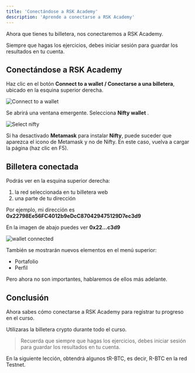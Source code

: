 ---
title: 'Conectándose a RSK Academy'
description: 'Aprende a conectarse a RSK Academy'
---

Ahora que tienes tu billetera, nos conectaremos a RSK Academy.

Siempre que hagas los ejercicios,
debes iniciar sesión para guardar los resultados en tu cuenta.

## Conectándose a RSK Academy

Haz clic en el botón **Connect to a wallet / Conectarse a una billetera**, ubicado en la esquina superior derecha.

![Connect to a wallet](/img/courses/dev/01/connecting-to-academy/image-01.png)

Se abrirá una ventana emergente. Selecciona **Nifty wallet** .

![Select nifty](/img/courses/dev/01/connecting-to-academy/image-02.png)

Si ha desactivado **Metamask** para instalar **Nifty**,
puede suceder que aparezca el icono de Metamask y no de Nifty.
En este caso, vuelva a cargar la página (haz clic en F5).

## Billetera conectada

Podrás ver en la esquina superior derecha:

1. la red seleccionada en tu billetera web
2. una parte de tu dirección

Por ejemplo, mi dirección es
**0x22798Ee56FC4012b9eDcC870429475129D7ec3d9**

En la imagen de abajo puedes ver **0x22...c3d9**

![wallet connected](/img/courses/dev/01/connecting-to-academy/image-03.png)

También se mostrarán nuevos elementos en el menú superior:

- Portafolio
- Perfil

Pero ahora no son importantes, hablaremos de ellos más adelante.

## Conclusión

Ahora sabes cómo conectarse a RSK Academy para registrar tu progreso en el curso.

Utilizaras la billetera crypto durante todo el curso.

> Recuerda que siempre que hagas los ejercicios,
> debes iniciar sesión para guardar los resultados en tu cuenta.

En la siguiente lección, obtendrá algunos tR-BTC, es decir, R-BTC en la red Testnet.
